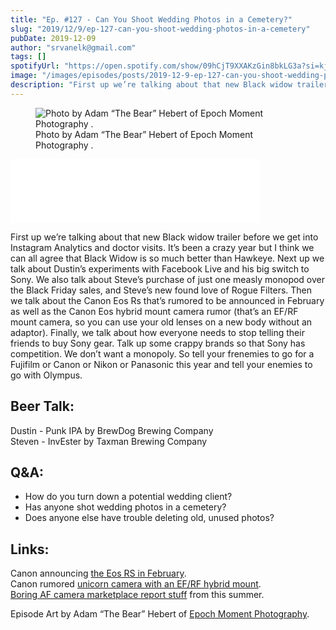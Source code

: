 ```yaml
---
title: "Ep. #127 - Can You Shoot Wedding Photos in a Cemetery?"
slug: "2019/12/9/ep-127-can-you-shoot-wedding-photos-in-a-cemetery"
pubDate: 2019-12-09
author: "srvanelk@gmail.com"
tags: []
spotifyUrl: "https://open.spotify.com/show/09hCjT9XXAKzGin8bkLG3a?si=kjRZvQ1JTb6Ov3HVzSSlWA"
image: "/images/episodes/posts/2019-12-9-ep-127-can-you-shoot-wedding-photos-in-a-cemetery/Adam+Hebert+-+1.webp"
description: "First up we’re talking about that new Black widow trailer before we get into Instagram Analytics and doctor visits. It’s been a crazy year but I think we can all agree that Black Widow is so much better than Hawkeye. Next up we talk about Dustin’s experiments with Facebook Live and his big switch to Sony. We also talk about Steve’s purchase of just one measly monopod over the Black Friday sales, and Steve’s new found love of Rogue Filters. Then we talk about the Canon Eos Rs that’s rumored to be announced in February as well as the Canon Eos hybrid mount camera rumor (that’s an EF/RF mount camera, so you can use your old lenses on a new body without an adaptor). Finally, we talk about how everyone needs to stop telling their friends to buy Sony gear. Talk up some crappy brands so that Sony has competition. We don’t want a monopoly. So tell your frenemies to go for a Fujifilm or Canon or Nikon or Panasonic this year and tell your enemies to go with Olympus."
---
```


<figure>
  <img src="/images/episodes/posts/2019-12-9-ep-127-can-you-shoot-wedding-photos-in-a-cemetery/Adam+Hebert+-+1.webp" alt=" Photo by Adam “The Bear” Hebert of  Epoch Moment Photography . " />
  <figcaption>Photo by Adam “The Bear” Hebert of  Epoch Moment Photography .</figcaption>
</figure>
<iframe class="embedly-embed" src="//cdn.embedly.com/widgets/media.html?src=https%3A%2F%2Fanchor.fm%2Fweddingphotohangover%2Fembed%2Fepisodes%2FEp--127---Can-You-Shoot-Wedding-Photos-in-a-Cemetery-e9eacs&url=https%3A%2F%2Fanchor.fm%2Fweddingphotohangover%2Fepisodes%2FEp--127---Can-You-Shoot-Wedding-Photos-in-a-Cemetery-e9eacs&image=https%3A%2F%2Fd3t3ozftmdmh3i.cloudfront.net%2Fproduction%2Fpodcast_uploaded_episode400%2F805714%2F805714-1575932928694-7417940d7cc5b.jpg&key=61d05c9d54e8455ea7a9677c366be814&type=text%2Fhtml&schema=anchor&wmode=opaque" width="400" height="102" scrolling="no" frameborder="0" allow="autoplay; fullscreen" allowfullscreen="true"></iframe>

First up we’re talking about that new Black widow trailer before we get into Instagram Analytics and doctor visits. It’s been a crazy year but I think we can all agree that Black Widow is so much better than Hawkeye. Next up we talk about Dustin’s experiments with Facebook Live and his big switch to Sony. We also talk about Steve’s purchase of just one measly monopod over the Black Friday sales, and Steve’s new found love of Rogue Filters. Then we talk about the Canon Eos Rs that’s rumored to be announced in February as well as the Canon Eos hybrid mount camera rumor (that’s an EF/RF mount camera, so you can use your old lenses on a new body without an adaptor). Finally, we talk about how everyone needs to stop telling their friends to buy Sony gear. Talk up some crappy brands so that Sony has competition. We don’t want a monopoly. So tell your frenemies to go for a Fujifilm or Canon or Nikon or Panasonic this year and tell your enemies to go with Olympus.

## Beer Talk:  
Dustin - Punk IPA by BrewDog Brewing Company  
Steven - InvEster by Taxman Brewing Company

## Q&A:
- How do you turn down a potential wedding client?
- Has anyone shot wedding photos in a cemetery?
- Does anyone else have trouble deleting old, unused photos?

## Links:
Canon announcing [the Eos RS in February](https://www.techradar.com/news/75mp-pro-level-canon-eos-r-could-be-announced-in-early-2020).  
Canon rumored [unicorn camera with an EF/RF hybrid mount](https://www.canonrumors.com/an-ef-rf-mount-hybrid-mirrorless-camera-in-the-works-cr2/).  
[Boring AF camera marketplace report stuff](https://www.mirrorlessrumors.com/nikkei-the-market-for-digital-cameras-is-down-22-in-2018/) from this summer.

Episode Art by Adam “The Bear” Hebert of [Epoch Moment Photography](https://epochmomentphotography.com/).
